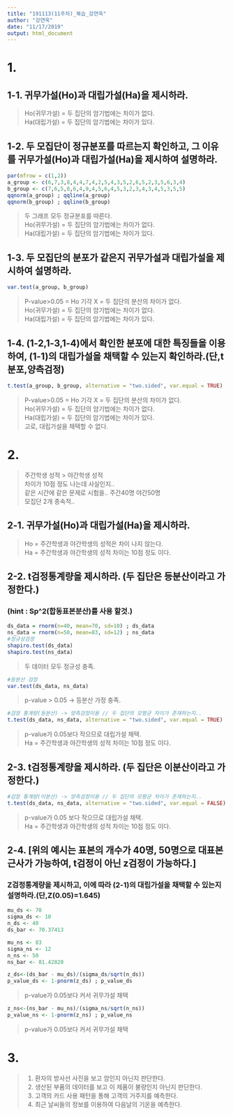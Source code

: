 ```yaml
---
title: "191113(11주차)_복습_강연욱"
author: "강연욱"
date: "11/17/2019"
output: html_document
---
```

# 1.

## 1-1. 귀무가설(Ho)과 대립가설(Ha)을 제시하라.
>Ho(귀무가설) = 두 집단의 암기법에는 차이가 없다.<br>
Ha(대립가설) = 두 집단의 암기법에는 차이가 있다.


## 1-2. 두 모집단이 정규분포를 따르는지 확인하고, 그 이유를 귀무가설(Ho)과 대립가설(Ha)을 제시하여 설명하라.
```r
par(mfrow = c(1,2))
a_group <- c(6,7,3,8,4,4,7,4,2,5,4,3,5,2,6,5,2,3,5,6,3,4)
b_group <- c(7,6,5,8,6,4,9,4,5,6,4,5,3,2,3,4,3,4,5,3,5,5)
qqnorm(a_group) ; qqline(a_group)
qqnorm(b_group) ; qqline(b_group)

```

>두 그래프 모두 정규분포를 따른다.<br>
Ho(귀무가설) = 두 집단의 암기법에는 차이가 없다.<br>
Ha(대립가설) = 두 집단의 암기법에는 차이가 있다.


## 1-3. 두 모집단의 분포가 같은지 귀무가설과 대립가설을 제시하여 설명하라.
```r
var.test(a_group, b_group)
```
>P-value>0.05 = Ho 기각 X = 두 집단의 분산의 차이가 없다.<br>
Ho(귀무가설) = 두 집단의 암기법에는 차이가 없다.<br>
Ha(대립가설) = 두 집단의 암기법에는 차이가 있다.

## 1-4. (1-2,1-3,1-4)에서 확인한 분포에 대한 특징들을 이용하여, (1-1)의 대립가설을 채택할 수 있는지 확인하라.(단,t분포,양측검정)
```r
t.test(a_group, b_group, alternative = "two.sided", var.equal = TRUE)

```

>P-value>0.05 = Ho 기각 X = 두 집단의 분산의 차이가 없다. <br>
Ho(귀무가설) = 두 집단의 암기법에는 차이가 없다.<br>
Ha(대립가설) = 두 집단의 암기법에는 차이가 있다.<br>
고로, 대립가설을 채택할 수 없다. 

# 2.

>주간학생 성적 > 야간학생 성적<br>
차이가 10점 정도 나는데 사실인지..<br>
같은 시간에 같은 문제로 시험을.. 주간40명 야간50명<br>
모집단 2개 종속적..

## 2-1. 귀무가설(Ho)과 대립가설(Ha)을 제시하라.
>Ho = 주간학생과 야간학생의 성적은 차이 나지 않는다. <br>
Ha = 주간학생과 야간학생의 성적 차이는 10점 정도 이다.

## 2-2. t검정통계량을 제시하라. (두 집단은 등분산이라고 가정한다.) 
### (hint : Sp^2(합동표본분산)를 사용 할것.)
```r
ds_data = rnorm(n=40, mean=70, sd=10) ; ds_data
ns_data = rnorm(n=50, mean=83, sd=12) ; ns_data
#정규성검정
shapiro.test(ds_data)
shapiro.test(ns_data)
```
> 두 데이터 모두 정규성 충족.

```r
#등분산 검정
var.test(ds_data, ns_data)
```
> p-value > 0.05 -> 등분산 가정 충족.

```r
#검정 통계량(등분산) -> 양측검정이용 // 두 집단의 모평균 차이가 존재하는지..
t.test(ds_data, ns_data, alternative = "two.sided", var.equal = TRUE)
```
> p-value가 0.05보다 작으므로 대립가설 채택.<br>
Ha = 주간학생과 야간학생의 성적 차이는 10점 정도 이다.



## 2-3. t검정통계량을 제시하라. (두 집단은 이분산이라고 가정한다.)
```r
#검정 통계량(이분산) -> 양측검정이용 // 두 집단의 모평균 차이가 존재하는지..
t.test(ds_data, ns_data, alternative = "two.sided", var.equal = FALSE)
```
>p-value가 0.05 보다 작으므로 대립가설 채택.<br>
Ha = 주간학생과 야간학생의 성적 차이는 10점 정도 이다.


## 2-4. [위의 예시는 표본의 개수가 40명, 50명으로 대표본근사가 가능하여, t검정이 아닌 z검정이 가능하다.]
### Z검정통계량을 제시하고, 이에 따라 (2-1)의 대립가설을 채택할 수 있는지 설명하라.(단,Z(0.05)=1.645)


```r
mu_ds <- 70
sigma_ds <- 10
n_ds <- 40
ds_bar <- 70.37413

mu_ns <- 83
sigma_ns <- 12
n_ns <- 50
ns_bar <- 81.42820

z_ds<-(ds_bar - mu_ds)/(sigma_ds/sqrt(n_ds))
p_value_ds <- 1-pnorm(z_ds) ; p_value_ds
```
> p-value가 0.05보다 커서 귀무가설 채택

```r
z_ns<-(ns_bar - mu_ns)/(sigma_ns/sqrt(n_ns))
p_value_ns <- 1-pnorm(z_ns) ; p_value_ns
```
> p-value가 0.05보다 커서 귀무가설 채택

# 3.
>1. 환자의 방사선 사진을 보고 암인지 아닌지 판단한다. <br>
2. 생산된 부품의 데이터를 보고 이 제품이 불량인지 아닌지 판단한다.<br>
4. 고객의 카드 사용 패턴을 통해 고객의 거주지를 예측한다.<br>
5. 최근 날씨들의 정보를 이용하여 다음날의 기온을 예측한다.

